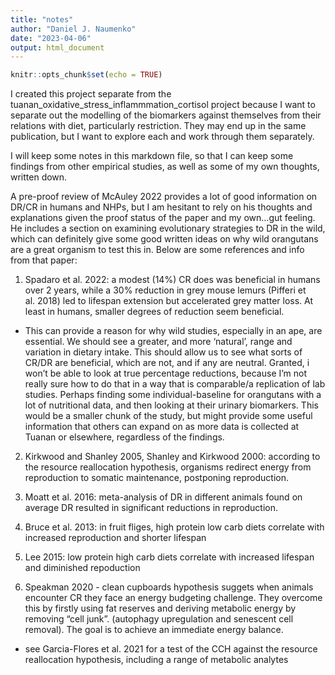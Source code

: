 ```yaml
---
title: "notes"
author: "Daniel J. Naumenko"
date: "2023-04-06"
output: html_document
---
```


```r
knitr::opts_chunk$set(echo = TRUE)
```

I created this project separate from the tuanan_oxidative_stress_inflammmation_cortisol project because I want to separate out the modelling of the biomarkers against themselves from their relations with diet, particularly restriction. They may end up in the same publication, but I want to explore each and work through them separately.

I will keep some notes in this markdown file, so that I can keep some findings from other empirical studies, as well as some of my own thoughts, written down. 

A pre-proof review of McAuley 2022 provides a lot of good information on DR/CR in humans and NHPs, but I am hesitant to rely on his thoughts and explanations given the proof status of the paper and my own...gut feeling. He includes a section on examining evolutionary strategies to DR in the wild, which can definitely give some good written ideas on why wild orangutans are a great organism to test this in. Below are some references and info from that paper:

1) Spadaro et al. 2022: a modest (14%) CR does was beneficial in humans over 2 years, while a 30% reduction in grey mouse lemurs (Pifferi et al. 2018) led to lifespan extension but accelerated grey matter loss. At least in humans, smaller degrees of reduction seem beneficial.

* This can provide a reason for why wild studies, especially in an ape, are essential. We should see a greater, and more 'natural', range and variation in dietary intake. This should allow us to see what sorts of CR/DR are beneficial, which are not, and if any are neutral. Granted, i won't be able to look at true percentage reductions, because I'm not really sure how to do that in a way that is comparable/a replication of lab studies. Perhaps finding some individual-baseline for orangutans with a lot of nutritional data, and then looking at their urinary biomarkers. This would be a smaller chunk of the study, but might provide some useful information that others can expand on as more data is collected at Tuanan or elsewhere, regardless of the findings.

2) Kirkwood and Shanley 2005, Shanley and Kirkwood 2000: according to the resource reallocation hypothesis, organisms redirect energy from reproduction to somatic maintenance, postponing reproduction. 

3) Moatt et al. 2016: meta-analysis of DR in different animals found on average DR resulted in significant reductions in reproduction.

4) Bruce et al. 2013: in fruit fliges, high protein low carb diets correlate with increased reproduction and shorter lifespan

5) Lee 2015: low protein high carb diets correlate with increased lifespan and diminished repoduction

6) Speakman 2020 - clean cupboards hypothesis suggets when animals encounter CR they face an energy budgeting challenge. They overcome this by firstly using fat reserves and deriving metabolic energy by removing "cell junk". (autophagy upregulation and senescent cell removal). The goal is to achieve an immediate energy balance. 

* see Garcia-Flores et al. 2021 for a test of the CCH against the resource reallocation hypothesis, including a range of metabolic analytes
